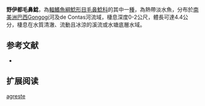 {{Speciesbox
| name = 野伊都毛鼻鯰
| image = 
| image_width = 
| status = NE
| status_system = IUCN3.1
| genus = Ituglanis
| species = agreste
| authority = Lima, Neves & Campos-Paiva, 2013
| synonyms = 
}}

'''野伊都毛鼻鯰'''，為[[輻鰭魚綱|輻鰭魚綱]][[鯰形目|鯰形目]][[毛鼻鯰科|毛鼻鯰科]]的其中一[[種|種]]，為熱帶淡水魚，分布於[[南美洲|南美洲]][[巴西|巴西]]Gongogi河及de Contas河流域，棲息深度0-2公尺，體長可達4.4公分，棲息在水質清澈、流動且冰涼的溪流或水塘底層水域。

==参考文献==
*{{FishBase_species|genus=Ituglanis|species=agreste|year=2014|month=10}}

== 扩展阅读 ==
{{refbegin}}
{{wikispecies-inline|Ituglanis agreste|野伊都毛鼻鯰}}
{{refend}}
{{Taxonbar|from=Q18381186}}

[[Category:伊都毛鼻鯰属|agreste]]


{{鯰形目小作品}}